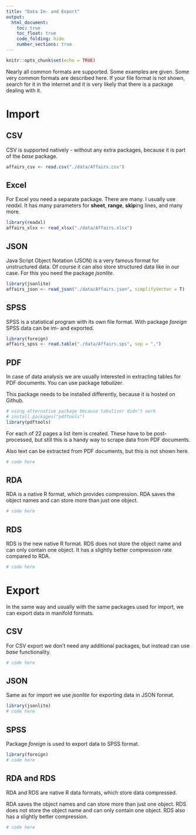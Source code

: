 ```yaml
---
title: "Data Im- and Export"
output: 
  html_document:
    toc: true
    toc_float: true
    code_folding: hide
    number_sections: true
---
```


```r
knitr::opts_chunk$set(echo = TRUE)
```

Nearly all common formats are supported. Some examples are given. Some very common formats are described here. If your file format is not shown, search for it in the internet and it is very likely that there is a package dealing with it.

# Import

## CSV

CSV is supported natively - without any extra packages, because it is part of the *base* package.

```r
affairs_csv <- read.csv("./data/Affairs.csv")
```

## Excel

For Excel you need a separate package. There are many. I usually use *readxl*. It has many parameters for **sheet**, **range**, **skip**ing lines, and many more.

```r
library(readxl)
affairs_xlsx <- read_xlsx("./data/Affairs.xlsx")
```

## JSON

Java Script Object Notation (JSON) is a very famous format for unstructured data. Of course it can also store structured data like in our case. For this you need the package *jsonlite*.

```r
library(jsonlite)
affairs_json <- read_json("./data/Affairs.json", simplifyVector = T)
```

## SPSS

SPSS is a statistical program with its own file format. With package *foreign* SPSS data can be im- and exported.

```r
library(foreign)
affairs_spss <- read.table("./data/Affairs.sps", sep = ",")
```

## PDF

In case of data analysis we are usually interested in extracting tables for PDF documents. You can use package *tabulizer*.

This package needs to be installed differently, because it is hosted on Github.

```r
# using alternative package because tabulizer didn't work
# install.packages("pdftools")
library(pdftools)
```

For each of 22 pages a list item is created. These have to be post-processed, but still this is a handy way to scrape data from PDF documents.

Also text can be extracted from PDF documents, but this is not shown here.

```r
# code here
```

## RDA

RDA is a native R format, which provides compression. RDA saves the object names and can store more than just one object.

```r
# code here
```

## RDS

RDS is the new native R format. RDS does not store the object name and can only contain one object. It has a slightly better compression rate compared to RDA.

```r
# code here
```

# Export

In the same way and usually with the same packages used for import, we can export data in manifold formats.

## CSV

For CSV export we don't need any additional packages, but instead can use *base* functionality.

```r
# code here
```

## JSON

Same as for import we use *jsonlite* for exporting data in JSON format.

```r
library(jsonlite)
# code here

```

## SPSS

Package *foreign* is used to export data to SPSS format.

```r
library(foreign)
# code here
```

## RDA and RDS

RDA and RDS are native R data formats, which store data compressed.

RDA saves the object names and can store more than just one object. RDS does not store the object name and can only contain one object. RDS also has a slightly better compression.

```r
# code here
```

